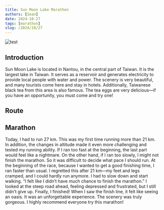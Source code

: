 ```yaml
---
title: Sun Moon Lake Marathon
authors: [Sean]
date: 2024-10-27
tags: [marathon]
slug: /2024/10/27
---
```


![test](./IMG_0987.jpeg)
<!-- truncate -->

## Introduction
Sun Moon Lake is located in Nantou, in the central part of Taiwan. It is the largest lake in Taiwan. It serves as a reservoir and generates electricity to provide local people with water and power. The scenery is very beautiful, and many tourists come here and stay in hotels. Additionally, Taiwanese black tea from this area is also famous. The tea eggs are very delicious—if you have an opportunity, you must come and try one!

## Route
<GPXViewer src="/summoonlake.gpx" />

## Marathon
Today, I had to run 27 km. This was my first time running more than 21 km. In addition, the changes in altitude made it even more challenging and tested my running ability.
If I ran too fast at the beginning, the last part would feel like a nightmare. On the other hand, if I ran too slowly, I might not finish the marathon. So it was difficult to decide what pace I should run.
At the beginning of the race, because I wanted to get a good finishing time, I ran faster than usual. I regretted this after 21 km—my feet and legs cramped, and I could hardly run anymore. I had to slow down and start walking.
“I felt like I didn’t have much chance to finish the marathon.” I looked at the steep road ahead, feeling depressed and frustrated, but I still didn’t give up.
Finally, I finished! When I saw the finish line, it felt like seeing an oasis. It was an unforgettable experience. The scenery was truly gorgeous. I highly recommend everyone try this marathon!